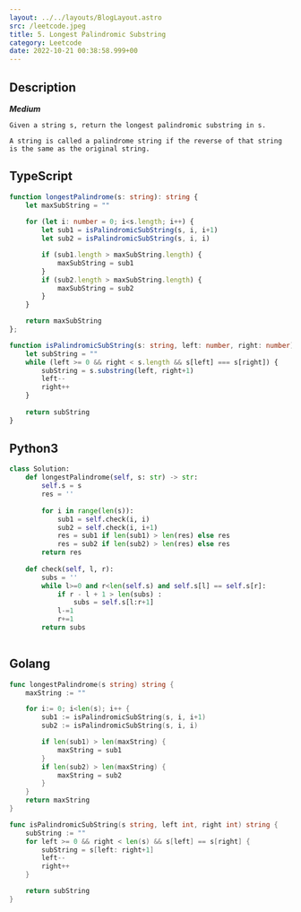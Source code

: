 ```yaml
---
layout: ../../layouts/BlogLayout.astro 
src: /leetcode.jpeg
title: 5. Longest Palindromic Substring
category: Leetcode 
date: 2022-10-21 00:38:58.999+00 
---
```



## Description
***Medium***
```
Given a string s, return the longest palindromic substring in s.

A string is called a palindrome string if the reverse of that string is the same as the original string.
```

## TypeScript
```typescript
function longestPalindrome(s: string): string {
    let maxSubString = ""
    
    for (let i: number = 0; i<s.length; i++) {
        let sub1 = isPalindromicSubString(s, i, i+1)
        let sub2 = isPalindromicSubString(s, i, i)

        if (sub1.length > maxSubString.length) {
            maxSubString = sub1
        }
        if (sub2.length > maxSubString.length) {
            maxSubString = sub2
        }
    }

    return maxSubString
};

function isPalindromicSubString(s: string, left: number, right: number): string {
    let subString = ""
    while (left >= 0 && right < s.length && s[left] === s[right]) {
        subString = s.substring(left, right+1)
        left--
        right++
    }
    
    return subString
}
```

## Python3
```python
class Solution:
    def longestPalindrome(self, s: str) -> str:
        self.s = s
        res = ''
        
        for i in range(len(s)):
            sub1 = self.check(i, i)
            sub2 = self.check(i, i+1)
            res = sub1 if len(sub1) > len(res) else res 
            res = sub2 if len(sub2) > len(res) else res 
        return res
        
    def check(self, l, r):
        subs = ''
        while l>=0 and r<len(self.s) and self.s[l] == self.s[r]:
            if r - l + 1 > len(subs) :
                subs = self.s[l:r+1]
            l-=1
            r+=1
        return subs
        
```

## Golang
```go
func longestPalindrome(s string) string {
    maxString := ""

    for i:= 0; i<len(s); i++ {
        sub1 := isPalindromicSubString(s, i, i+1)
        sub2 := isPalindromicSubString(s, i, i)

        if len(sub1) > len(maxString) {
            maxString = sub1
        }
        if len(sub2) > len(maxString) {
            maxString = sub2
        }
    }
    return maxString
}

func isPalindromicSubString(s string, left int, right int) string {
    subString := ""
    for left >= 0 && right < len(s) && s[left] == s[right] {
        subString = s[left: right+1]
        left--
        right++
    }

    return subString
}
```

